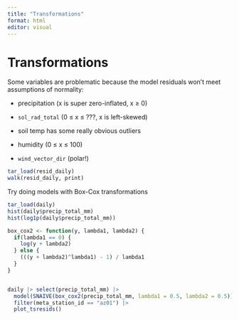 ```yaml
---
title: "Transformations"
format: html
editor: visual
---
```


# Transformations

Some variables are problematic because the model residuals won't meet assumptions of normality:

-   precipitation (x is super zero-inflated, x ≥ 0)

-   `sol_rad_total` (0 ≤ x ≤ ???, x is left-skewed)

-   soil temp has some really obvious outliers

-   humidity (0 ≤ x ≤ 100)

-   `wind_vector_dir` (polar!)

```r
tar_load(resid_daily)
walk(resid_daily, print)
```

Try doing models with Box-Cox transformations

```r
tar_load(daily)
hist(daily$precip_total_mm)
hist(log1p(daily$precip_total_mm))

box_cox2 <- function(y, lambda1, lambda2) {
  if(lambda1 == 0) {
    log(y + lambda2)
  } else {
    (((y + lambda2)^lambda1) - 1) / lambda1
  }
}


daily |> select(precip_total_mm) |> 
  model(SNAIVE(box_cox2(precip_total_mm, lambda1 = 0.5, lambda2 = 0.5))) |> 
  filter(meta_station_id == "az01") |> 
  plot_tsresids()
```

